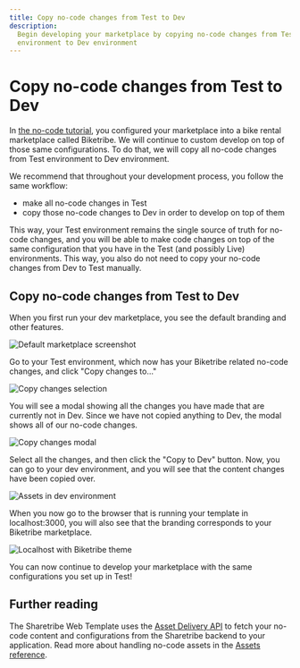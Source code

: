 ```yaml
---
title: Copy no-code changes from Test to Dev
description:
  Begin developing your marketplace by copying no-code changes from Test
  environment to Dev environment
---
```


# Copy no-code changes from Test to Dev

In
[the no-code tutorial](https://www.sharetribe.com/help/en/articles/8418029-tutorial-introduction),
you configured your marketplace into a bike rental marketplace called
Biketribe. We will continue to custom develop on top of those same
configurations. To do that, we will copy all no-code changes from Test
environment to Dev environment.

We recommend that throughout your development process, you follow the
same workflow:

- make all no-code changes in Test
- copy those no-code changes to Dev in order to develop on top of them

This way, your Test environment remains the single source of truth for
no-code changes, and you will be able to make code changes on top of the
same configuration that you have in the Test (and possibly Live)
environments. This way, you also do not need to copy your no-code
changes from Dev to Test manually.

## Copy no-code changes from Test to Dev

When you first run your dev marketplace, you see the default branding
and other features.

![Default marketplace screenshot](./generic-landingpage.png)

Go to your Test environment, which now has your Biketribe related
no-code changes, and click "Copy changes to..."

![Copy changes selection](./copy_changes_to.png)

You will see a modal showing all the changes you have made that are
currently not in Dev. Since we have not copied anything to Dev, the
modal shows all of our no-code changes.

![Copy changes modal](./copy_changes_modal_blank.png)

Select all the changes, and then click the "Copy to Dev" button. Now,
you can go to your dev environment, and you will see that the content
changes have been copied over.

![Assets in dev environment](./assets_in_dev.png)

When you now go to the browser that is running your template in
localhost:3000, you will also see that the branding corresponds to your
Biketribe marketplace.

![Localhost with Biketribe theme](./dev_with_biketribe.png)

You can now continue to develop your marketplace with the same
configurations you set up in Test!

## Further reading

The Sharetribe Web Template uses the
[Asset Delivery API](https://www.sharetribe.com/api-reference/asset-delivery-api.html)
to fetch your no-code content and configurations from the Sharetribe
backend to your application. Read more about handling no-code assets in
the [Assets reference](/references/assets/).
